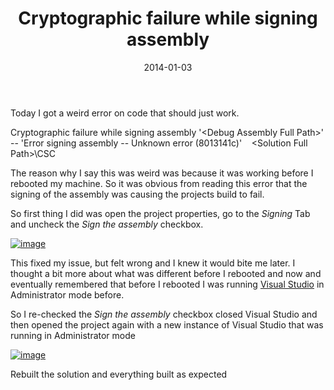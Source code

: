 ﻿---
title: 'Cryptographic failure while signing assembly'
date: 2014-01-03
tags: ['Visual Studio', 'Requires Admin', 'Tips']
draft: false
summary: 'Today I got a weird error on code that should just work.'
---


Today I got a weird error on code that should just work.
 
Cryptographic failure while signing assembly '&lt;Debug Assembly Full Path&gt;' -- 'Error signing assembly -- Unknown error (8013141c)'    &lt;Solution Full Path&gt;\CSC
 
The reason why I say this was weird was because it was working before I rebooted my machine. So it was obvious from reading this error that the signing of the assembly was causing the projects build to fail. 
 
So first thing I did was open the project properties, go to the *Signing* Tab and uncheck the *Sign the assembly* checkbox.
 
[![image](https://gordonbeeming.com/blog/binaries/stream/image-jpg/image/1000/0/c35c7d9f13695c984189d847298fc47910194151/099fb8b6-4d68-4651-a240-c4472bc0c550.png "image")](https://gordonbeeming.com/blog/binaries/stream/image-jpg/image/1000/0/d91752e3ca9579d3c7755aaa75c139d6db53b403/4ca2dcd7-c1cb-4146-a55b-c9d69b2a6892.png)
 
This fixed my issue, but felt wrong and I knew it would bite me later. I thought a bit more about what was different before I rebooted and now and eventually remembered that before I rebooted I was running [Visual Studio](http://www.visualstudio.com/) in Administrator mode before. 
 
So I re-checked the *Sign the assembly* checkbox closed Visual Studio and then opened the project again with a new instance of Visual Studio that was running in Administrator mode
 
[![image](https://gordonbeeming.com/blog/binaries/stream/image-jpg/image/1000/0/3d1539aef87516840d743246fb619b36b097a5fa/e7191678-9fbe-42d1-bdbe-a2e5fbed8edc.png "image")](https://gordonbeeming.com/blog/binaries/stream/image-jpg/image/1000/0/48e4ae3c9687ee924804646f27f5ce0b4e8a502b/2ebbb4b1-6cb6-415b-88b9-6b732da3d24f.png)
 
Rebuilt the solution and everything built as expected


